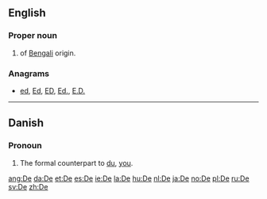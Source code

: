 {{also|Appendix:Variations of "de"}}
==English==

===Proper noun===
{{en-proper noun}}

# {{surname|from=India|dot=}} of [[Bengali]] origin.

===Anagrams===
* {{alphagram|de}} [[ed#English|ed]], [[Ed#English|Ed]], [[ED#English|ED]], [[Ed.#English|Ed.]], [[E.D.#English|E.D.]]
----
==Danish==

===Pronoun===
{{infl|da|pronoun}}

# {{personal}} The formal counterpart to [[du#Danish|du]], [[you#English|you]].

[[ang:De]]
[[da:De]]
[[et:De]]
[[es:De]]
[[ie:De]]
[[la:De]]
[[hu:De]]
[[nl:De]]
[[ja:De]]
[[no:De]]
[[pl:De]]
[[ru:De]]
[[sv:De]]
[[zh:De]]